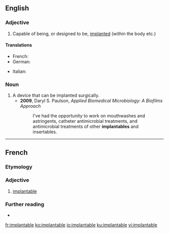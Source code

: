 ==English==

===Adjective===
{{en-adj}}

# Capable of being, or designed to be, [[implanted]] (within the body etc.)

====Translations====
{{trans-top|Capable of being implanted}}
* French: {{t+|fr|implantable}}
* German: {{t|de|implantierbar}}
{{trans-mid}}
* Italian: {{t|it|impiantabile}}
{{trans-bottom}}

===Noun===
{{en-noun}}

# A device that can be implanted surgically.
#* '''2009''', Daryl S. Paulson, ''Applied Biomedical Microbiology: A Biofilms Approach''
#*: I've had the opportunity to work on mouthwashes and astringents, catheter antimicrobial treatments, and antimicrobial treatments of other '''implantables''' and insertables.

----

==French==

===Etymology===
{{suffix|implanter|able|lang=fr}}

===Adjective===
{{fr-adj}}

# [[#English|implantable]]

===Further reading===
* {{R:TLFi}}

[[fr:implantable]]
[[ko:implantable]]
[[io:implantable]]
[[ku:implantable]]
[[vi:implantable]]